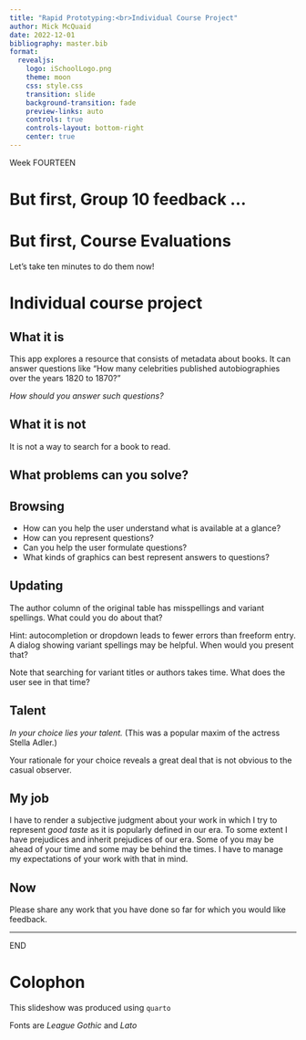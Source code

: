 ```yaml
---
title: "Rapid Prototyping:<br>Individual Course Project"
author: Mick McQuaid
date: 2022-12-01
bibliography: master.bib
format:
  revealjs:
    logo: iSchoolLogo.png
    theme: moon
    css: style.css
    transition: slide
    background-transition: fade
    preview-links: auto
    controls: true
    controls-layout: bottom-right
    center: true
---
```


::: {.r-fit-text}
Week FOURTEEN
:::

# But first, Group 10 feedback ...

# But first, Course Evaluations
Let's take ten minutes to do them now!

# Individual course project

## What it is
This app explores a resource that consists of metadata
about books. It can answer questions like "How many
celebrities published autobiographies over the years
1820 to 1870?"

*How should you answer such questions?*

## What it is not
It is not a way to search for a book to read.

## What problems can you solve?

## Browsing
- How can you help the user understand what is available at a glance?
- How can you represent questions?
- Can you help the user formulate questions?
- What kinds of graphics can best represent answers to questions?

## Updating
The author column of the original table has misspellings
and variant spellings. What could you do about that?

Hint: autocompletion or dropdown leads to fewer errors than freeform
entry. A dialog showing variant spellings may be
helpful. When would you present that?

Note that searching for variant titles or authors takes
time. What does the user see in that time?

## Talent
*In your choice lies your talent.* (This was a popular
maxim of the actress Stella Adler.)

Your rationale for your choice reveals a great deal that
is not obvious to the casual observer.

## My job
I have to render a subjective judgment about your work
in which I try to represent *good taste* as it is popularly
defined in our era. To some extent I have prejudices and
inherit prejudices of our era. Some of you may be ahead
of your time and some may be behind the times. I have to
manage my expectations of your work with that in mind.

## Now
Please share any work that you have done so far for which you would like feedback.

---

::: {.r-fit-text}
END
:::

# Colophon

This slideshow was produced using `quarto`

Fonts are *League Gothic* and *Lato*

<!--
vim:filetype=pandoc
-->
